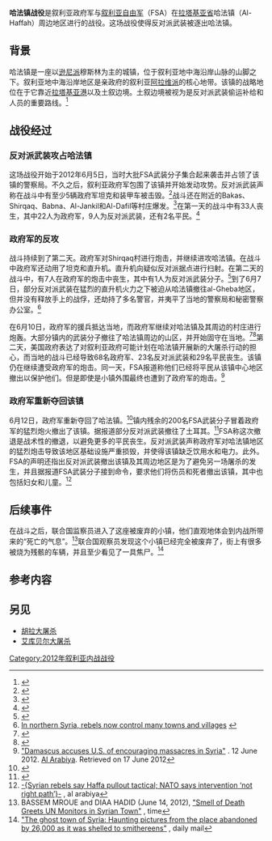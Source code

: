{{infobox military conflict
|conflict    =哈法镇战役
|partof      =[[叙利亚内战|叙利亚内战]]
|image       =
|caption     =
|date        =2012年6月5日至13日<br/>（8天）
|place       =[[叙利亚|叙利亚]][[拉塔基亚省|拉塔基亚省]]哈法镇（Al-Haffah）
|coordinates =
|map_type    =
|map_relief  =
|latitude    =
|longitude   =
|map_size    =
|map_marksize =
|map_caption =
|map_label   =
|territory   =
|result      =叙利亚政府军获胜
|status      =
|combatants_header =
|combatant1  =[[File:SyrianNationalCoalitionOfficialLogo.svg|23px]] [[叙利亚反对派和革命力量全国联盟|叙利亚反对派和革命力量全国联盟]]
* {{flagicon image|Syria-flag 1932-58 1961-63.svg}} [[叙利亚自由军|叙利亚自由军]]
|combatant2  =[[File:Flag_of_Syria.svg|23px]] 叙利亚政府
*[[File:Flag_of_the_Syrian_Arab_Army.svg|23px]] 叙利亚政府军
|units1      =未知
|units2      =叙利亚陆军第10机械化师
*第56装甲旅
|strength1   =300名以上武装分子
|strength2   =780名政府军
|casualties1 =23人丧生<ref name="Syriashelling">{{cite web |url=http://www.khaleejtimes.com/kt-article-display-1.asp?xfile=data/middleeast/2012/June/middleeast_June131.xml&section=middleeast |title=Syria shelling, clashes kill 36 |publisher=Khaleejtimes.com |date=2012-06-12 |accessdate=2012-07-14 |archive-date=2014-05-02 |archive-url=https://web.archive.org/web/20140502144929/http://www.khaleejtimes.com/kt-article-display-1.asp?xfile=data%2Fmiddleeast%2F2012%2FJune%2Fmiddleeast_June131.xml&section=middleeast |dead-url=no }}</ref>
|casualties2 =68人丧生<ref name="Syriashelling"/><br>200人負傷<ref name="renewshelling"/>
|casualties3 =29名平民丧生<ref name="Syriashelling"/>
|notes       =
}}

'''哈法镇战役'''是叙利亚政府军与[[叙利亚自由军|叙利亚自由军]]（FSA）在[[拉塔基亚省|拉塔基亚省]]哈法镇（Al-Haffah）周边地区进行的战役。这场战役使得反对派武装被逐出哈法镇。

==背景==

哈法镇是一座以[[逊尼派|逊尼派]]穆斯林为主的城镇，位于叙利亚地中海沿岸山脉的山脚之下。叙利亚地中海沿岸地区是亲政府的叙利亚[[阿拉维派|阿拉维派]]的核心地带。该镇的战略地位在于它靠近[[拉塔基亚|拉塔基亚港]]以及土叙边境。土叙边境被视为是反对派武装偷运补给和人员的重要路线。<ref>{{cite web |last=Solomon |first=Erika |url=http://www.reuters.com/article/2012/06/12/us-syria-crisis-haffeh-idUSBRE85B0DT20120612 |title=Syrian rebels smuggle civilians from battered Haffeh |publisher=Reuters.com |date= |accessdate=2012-07-14 |archive-date=2012-06-13 |archive-url=https://web.archive.org/web/20120613040217/http://www.reuters.com/article/2012/06/12/us-syria-crisis-haffeh-idUSBRE85B0DT20120612 |dead-url=yes }}</ref>

==战役经过==
===反对派武装攻占哈法镇===

这场战役开始于2012年6月5日，当时大批FSA武装分子集合起来袭击并占领了该镇的警察局。不久之后，叙利亚政府军包围了该镇并开始发动攻势。反对派武装声称在战斗中有至少5辆政府军坦克和装甲车被击毁。<ref>{{cite web |url=http://in.reuters.com/article/2012/06/05/syria-crisis-latakia-idINDEE8540AS20120605 |title=Heavy fighting erupts in Syria's Latakia province |publisher=In.reuters.com |date=2012-06-05 |accessdate=2012-07-14 |archive-date=2014-05-02 |archive-url=https://web.archive.org/web/20140502195724/http://in.reuters.com/article/2012/06/05/syria-crisis-latakia-idINDEE8540AS20120605 |dead-url=yes }}</ref>战斗还在附近的Bakas、Shirqaq、Babna、Al-Jankil和Al-Dafil等村庄爆发。<ref>{{cite web |url=http://post.jagran.com/at-least-47-killed-in-violence-across-syria-ngo-1338958008 |title=At least 47 killed in violence across Syria: NGO |publisher=Post.jagran.com |date=2012-06-06 |accessdate=2012-07-14 |archive-date=2018-10-02 |archive-url=https://web.archive.org/web/20181002204403/http://post.jagran.com/at-least-47-killed-in-violence-across-syria-ngo-1338958008 |dead-url=no }}</ref>在第一天的战斗中有33人丧生，其中22人为政府军，9人为反对派武装，还有2名平民。<ref>{{cite web|url=http://www.google.com/hostednews/afp/article/ALeqM5gxdh5s6i3URmZkpoLQmo82XKO6NQ?docId=CNG.97688a235ae0de3b620d965c3080aab9.c1 |title=Clashes rock Damascus, regime pounds Latakia: NGO |publisher=Google.com |date=2012-06-06 |accessdate=2012-07-14}}</ref> 

===政府军的反攻===

战斗持续到了第二天。政府军对Shirqaq村进行炮击，并继续进攻哈法镇。在战斗中政府军还动用了坦克和直升机。直升机向疑似反对派据点进行扫射。在第二天的战斗中，有7人在政府军的炮击中丧生，其中有1人为反对派武装分子。<ref>{{cite web |author=Michael Lipin |url=http://www.voanews.com/content/syrias-assad-names-new-prime-minister/1178880.html |title=Syrian Troops Kill 7 in Coastal Area |publisher=Voanews.com |date=2012-06-06 |accessdate=2012-07-14 |archive-date=2012-07-11 |archive-url=https://web.archive.org/web/20120711224448/http://www.voanews.com/content/syrias-assad-names-new-prime-minister/1178880.html |dead-url=no }}</ref>到了6月7日，部分反对派武装在猛烈的直升机火力之下被迫从哈法镇撤往al-Gheba地区，但并没有释放手上的战俘，还劫持了多名警官，并夷平了当地的警察局和秘密警察办公室。<ref>[http://www.miamiherald.com/2012/06/07/v-fullstory/2837890/in-northern-syria-rebels-now-control.html In northern Syria, rebels now control many towns and villages] {{webarchive|url=https://web.archive.org/web/20140502200201/http://www.miamiherald.com/2012/06/07/v-fullstory/2837890/in-northern-syria-rebels-now-control.html |date=2014-05-02 }}</ref>

在6月10日，政府军的援兵抵达当地，而政府军继续对哈法镇及其周边的村庄进行炮轰。大部分镇内的武装分子撤往了哈法镇周边的山区，并开始固守在当地。<ref name="renewshelling">{{cite web |url=http://www.ndtv.com/article/world/syrian-troops-renew-shelling-of-homs-38-killed-229690 |title=Syrian troops renew shelling of Homs; 38 killed |publisher=Ndtv.com |date=2012-06-10 |accessdate=2012-07-14 |archive-date=2012-06-15 |archive-url=https://web.archive.org/web/20120615231017/http://www.ndtv.com/article/world/syrian-troops-renew-shelling-of-homs-38-killed-229690 |dead-url=no }}</ref><ref name="violence">{{cite web |author=Agence France Presse |url=http://www.abs-cbnnews.com/global-filipino/world/06/10/12/syria-violence-kills-12-revolt-toll-tops-14100 |title=Syria violence kills 12 as revolt toll tops 14,100 |publisher=Abs-cbnnews.com |date= |accessdate=2012-07-14 |archive-date=2014-12-11 |archive-url=https://web.archive.org/web/20141211095325/http://www.abs-cbnnews.com/global-filipino/world/06/10/12/syria-violence-kills-12-revolt-toll-tops-14100 |dead-url=no }}</ref>第二天，美国政府表达了对叙利亚政府可能计划在哈法镇开展新的大屠杀行动的担心，而当地的战斗已经导致68名政府军、23名反对派武装和29名平民丧生。该镇仍在继续遭受政府军的炮击。同一天，FSA报道称他们已经将平民从该镇中心地区撤出以保护他们。但是即使是小镇外围最终也遭到了政府军的炮击。<ref>[http://english.alarabiya.net/articles/2012/06/12/220241.html "Damascus accuses U.S. of encouraging massacres in Syria"] {{Wayback|url=http://english.alarabiya.net/articles/2012/06/12/220241.html |date=20120618121923 }}. 12 June 2012. [[Al_Arabiya|Al Arabiya]]. Retrieved on 17 June 2012</ref>

===政府军重新夺回该镇===

6月12日，政府军重新夺回了哈法镇。<ref>{{cite web |url=http://www.bbc.co.uk/news/world-middle-east-18421334 |title=Syrian government forces 'retake mountain town of Haffa' |publisher=BBC |date=2012-06-13 |accessdate=2012-07-14 |archive-date=2012-06-26 |archive-url=https://web.archive.org/web/20120626121233/http://www.bbc.co.uk/news/world-middle-east-18421334 |dead-url=no }}</ref>镇内残余的200名FSA武装分子冒着政府军的猛烈炮火撤出了该镇。据报道部分反对派武装撤往了土耳其。<ref>{{cite web |url=http://www.reuters.com/article/2012/06/12/us-syria-crisis-haffeh-rebels-idUSBRE85B1CY20120612 |title=Syrian rebels withdraw from besieged Hafffeh: spokesman |publisher=Reuters.com |date= |accessdate=2012-07-14 |archive-date=2012-06-15 |archive-url=https://web.archive.org/web/20120615201823/http://www.reuters.com/article/2012/06/12/us-syria-crisis-haffeh-rebels-idUSBRE85B1CY20120612 |dead-url=yes }}</ref>FSA称这次撤退是战术性的撤退，以避免更多的平民丧生。反对派武装声称政府军对哈法镇地区的猛烈炮击导致该地区基础设施严重损毁，并使得该镇缺乏饮用水和电力。此外。FSA的声明还指出反对派武装撤出该镇及其周边地区是为了避免另一场屠杀的发生，并且据报道FSA武装分子接到命令，要求他们将伤员和死者撤出该镇，其中也包括妇女和儿童。<ref>[http://english.alarabiya.net/articles/2012/06/13/220320.html -{Syrian rebels say Haffa pullout tactical; NATO says intervention ‘not right path’}-] {{Wayback|url=http://english.alarabiya.net/articles/2012/06/13/220320.html |date=20120613140700 }}, al arabiya</ref>

==后续事件==

在战斗之后，联合国监察员进入了这座被废弃的小镇，他们直观地体会到内战所带来的“死亡的气息”。<ref>BASSEM MROUE and DIAA HADID (June 14, 2012), [http://world.time.com/2012/06/14/smell-of-death-greets-un-monitors-in-syrian-town/ "Smell of Death Greets UN Monitors in Syrian Town"] {{Wayback|url=http://world.time.com/2012/06/14/smell-of-death-greets-un-monitors-in-syrian-town/ |date=20120617234616 }}, time</ref>联合国观察员发现这个小镇已经完全被废弃了，街上有很多被烧为残骸的车辆，并且至少看见了一具焦尸。<ref>[http://www.dailymail.co.uk/news/article-2160510/Haffeh-abandoned-26-000-residents-days-fighting-Syrian-army-rebels.html "The ghost town of Syria: Haunting pictures from the place abandoned by 26,000 as it was shelled to smithereens"] {{Wayback|url=http://www.dailymail.co.uk/news/article-2160510/Haffeh-abandoned-26-000-residents-days-fighting-Syrian-army-rebels.html |date=20171019085227 }}, daily mail</ref>

==参考内容==
{{reflist|30em}}

== 另见 ==
*[[胡拉大屠杀|胡拉大屠杀]]
*[[艾库贝尔大屠杀|艾库贝尔大屠杀]]

[[Category:2012年叙利亚内战战役|Category:2012年叙利亚内战战役]]